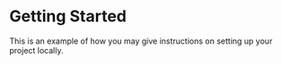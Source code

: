 # Getting Started

This is an example of how you may give instructions on setting up your project locally.

